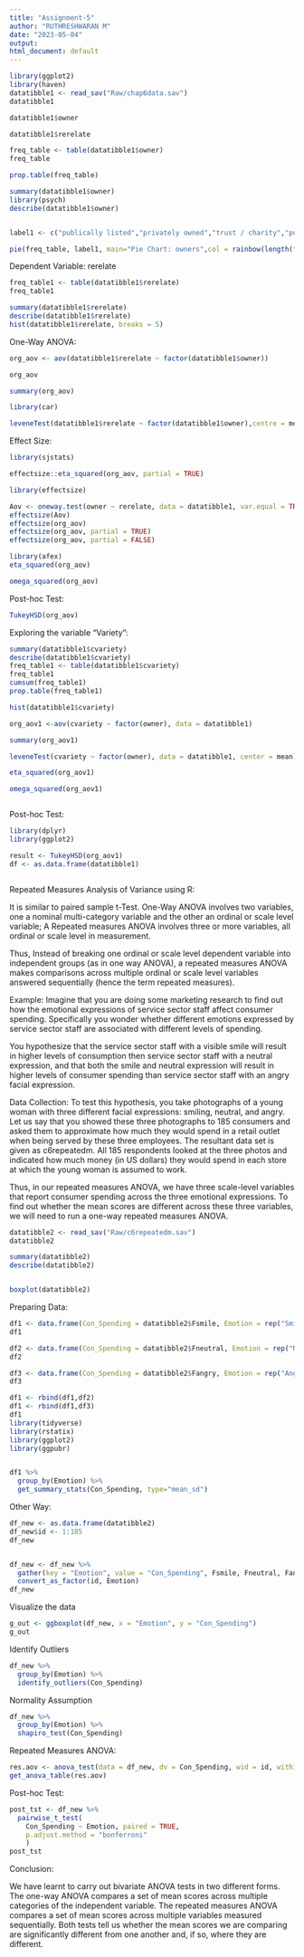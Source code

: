 ---
title: "Assignment-5"
author: "RUTHRESHWARAN M"
date: "2023-05-04"
output:
html_document: default
---
```{r}

library(ggplot2)
library(haven)
datatibble1 <- read_sav("Raw/chap6data.sav")
datatibble1

datatibble1$owner

datatibble1$rerelate
```

```{r}
freq_table <- table(datatibble1$owner)
freq_table

prop.table(freq_table)

summary(datatibble1$owner)
library(psych)
describe(datatibble1$owner)


label1 <- c("publically listed","privately owned","trust / charity","public sector")

pie(freq_table, label1, main="Pie Chart: owners",col = rainbow(length(freq_table)))
```

Dependent Variable: rerelate

```{r}
freq_table1 <- table(datatibble1$rerelate)
freq_table1

summary(datatibble1$rerelate)
describe(datatibble1$rerelate)
hist(datatibble1$rerelate, breaks = 5)
```


One-Way ANOVA:

```{r}

org_aov <- aov(datatibble1$rerelate ~ factor(datatibble1$owner))

org_aov

summary(org_aov)

library(car)

leveneTest(datatibble1$rerelate ~ factor(datatibble1$owner),centre = mean)


```

Effect Size:

```{r}

library(sjstats)

effectsize::eta_squared(org_aov, partial = TRUE)

```

```{r}
library(effectsize)

Aov <- oneway.test(owner ~ rerelate, data = datatibble1, var.equal = TRUE)
effectsize(Aov)
effectsize(org_aov)
effectsize(org_aov, partial = TRUE)
effectsize(org_aov, partial = FALSE)


```

```{r}
library(afex)
eta_squared(org_aov)

omega_squared(org_aov)


```

Post-hoc Test:

```{r}
TukeyHSD(org_aov)


```

Exploring the variable "Variety":

```{r}
summary(datatibble1$cvariety)
describe(datatibble1$cvariety)
freq_table1 <- table(datatibble1$cvariety)
freq_table1
cumsum(freq_table1)
prop.table(freq_table1)

hist(datatibble1$cvariety)
```

```{r}
org_aov1 <-aov(cvariety ~ factor(owner), data = datatibble1)

summary(org_aov1)

leveneTest(cvariety ~ factor(owner), data = datatibble1, center = mean)

```

```{r}

eta_squared(org_aov1)

omega_squared(org_aov1)



```

Post-hoc Test:

```{r}
library(dplyr)
library(ggplot2)

result <- TukeyHSD(org_aov1)
df <- as.data.frame(datatibble1)



```

Repeated Measures Analysis of Variance using R:

It is similar to paired sample t-Test. One-Way ANOVA involves two variables, one a nominal multi-category variable and the other an ordinal or scale level variable;
A Repeated measures ANOVA involves three or more variables, all ordinal or scale level in measurement. 

Thus, Instead of breaking one ordinal or scale level dependent variable into independent groups (as in one way ANOVA), a repeated measures ANOVA makes comparisons across multiple ordinal or scale level variables answered sequentially (hence the term repeated measures). 


Example: 
Imagine that you are doing some marketing research to find out how the emotional expressions of service sector staff affect consumer spending. Specifically you wonder whether different emotions expressed by service sector staff are associated with different levels of spending. 

You hypothesize that the service sector staff with a visible smile will result in higher levels of consumption then service sector staff with a neutral expression, and that both the smile and neutral expression will result in higher levels of consumer spending than service sector staff with an angry facial expression. 

Data Collection:
To test this hypothesis, you take photographs of a young woman with three different facial expressions: smiling, neutral, and angry. Let us say that you showed these three photographs to 185 consumers and asked them to approximate how much they would spend in a retail outlet when being served by these three employees. 
The resultant data set is given as c6repeatedm.
All 185 respondents looked at the three photos and indicated how much money (in US dollars) they would spend in each store at which the young woman is assumed to work. 

Thus, in our repeated measures ANOVA, we have three scale-level variables that report consumer spending across the three emotional expressions.
To find out whether the mean scores are different across these three variables, we will need to run a one-way repeated measures ANOVA.


```{r}
datatibble2 <- read_sav("Raw/c6repeatedm.sav")
datatibble2

summary(datatibble2)
describe(datatibble2)


boxplot(datatibble2)

```

Preparing Data:


```{r}
df1 <- data.frame(Con_Spending = datatibble2$Fsmile, Emotion = rep("Smile", times = 185))
df1

df2 <- data.frame(Con_Spending = datatibble2$Fneutral, Emotion = rep("Neutral", times = 185))
df2

df3 <- data.frame(Con_Spending = datatibble2$Fangry, Emotion = rep("Angry", times = 185))
df3

df1 <- rbind(df1,df2)
df1 <- rbind(df1,df3)
df1
library(tidyverse)
library(rstatix)
library(ggplot2)
library(ggpubr)


df1 %>%
  group_by(Emotion) %>%
  get_summary_stats(Con_Spending, type="mean_sd")
```

Other Way:

```{r}
df_new <- as.data.frame(datatibble2)
df_new$id <- 1:185
df_new


df_new <- df_new %>%
  gather(key = "Emotion", value = "Con_Spending", Fsmile, Fneutral, Fangry) %>%
  convert_as_factor(id, Emotion)
df_new

```
  
  Visualize the data
  
```{r}
g_out <- ggboxplot(df_new, x = "Emotion", y = "Con_Spending")
g_out

```

Identify Outliers

```{r}
df_new %>%
  group_by(Emotion) %>%
  identify_outliers(Con_Spending)

```

Normality Assumption
```{r}
df_new %>%
  group_by(Emotion) %>%
  shapiro_test(Con_Spending)
```

Repeated Measures ANOVA:

```{r}
res.aov <- anova_test(data = df_new, dv = Con_Spending, wid = id, within = Emotion)
get_anova_table(res.aov)
```

Post-hoc Test:


```{r}
post_tst <- df_new %>%
  pairwise_t_test(
    Con_Spending ~ Emotion, paired = TRUE,
    p.adjust.method = "bonferroni"
    )
post_tst
```

Conclusion:

We have learnt to carry out bivariate ANOVA tests in two different forms. The one-way ANOVA compares a set of mean scores across multiple categories of the independent variable. The repeated measures ANOVA compares a set of mean scores across multiple variables measured sequentially. Both tests tell us whether the mean scores we are comparing are significantly different from one another and, if so, where they are different.
